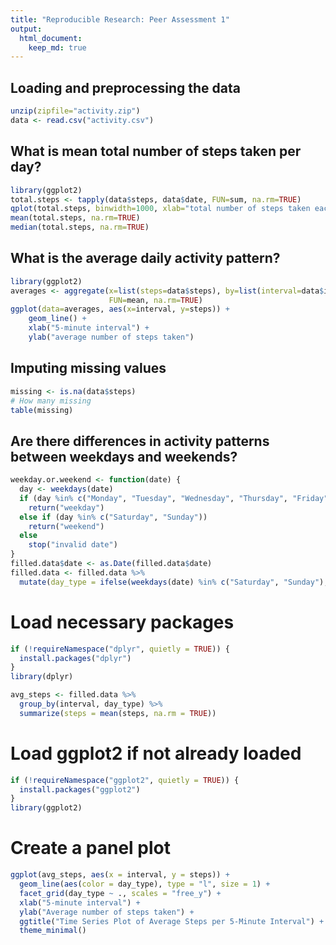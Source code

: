 ```yaml
---
title: "Reproducible Research: Peer Assessment 1"
output: 
  html_document:
    keep_md: true
---
```



## Loading and preprocessing the data
```r
unzip(zipfile="activity.zip")
data <- read.csv("activity.csv")
```

## What is mean total number of steps taken per day?
```r
library(ggplot2)
total.steps <- tapply(data$steps, data$date, FUN=sum, na.rm=TRUE)
qplot(total.steps, binwidth=1000, xlab="total number of steps taken each day")
mean(total.steps, na.rm=TRUE)
median(total.steps, na.rm=TRUE)
```

## What is the average daily activity pattern?
```r
library(ggplot2)
averages <- aggregate(x=list(steps=data$steps), by=list(interval=data$interval),
                      FUN=mean, na.rm=TRUE)
ggplot(data=averages, aes(x=interval, y=steps)) +
    geom_line() +
    xlab("5-minute interval") +
    ylab("average number of steps taken")
```

## Imputing missing values
```r
missing <- is.na(data$steps)
# How many missing
table(missing)
```

## Are there differences in activity patterns between weekdays and weekends?
```r
weekday.or.weekend <- function(date) {
  day <- weekdays(date)
  if (day %in% c("Monday", "Tuesday", "Wednesday", "Thursday", "Friday"))
    return("weekday")
  else if (day %in% c("Saturday", "Sunday"))
    return("weekend")
  else
    stop("invalid date")
}
filled.data$date <- as.Date(filled.data$date)
filled.data <- filled.data %>%
  mutate(day_type = ifelse(weekdays(date) %in% c("Saturday", "Sunday"), "weekend", "weekday"))
```

# Load necessary packages
```r
if (!requireNamespace("dplyr", quietly = TRUE)) {
  install.packages("dplyr")
}
library(dplyr)
```

```r
avg_steps <- filled.data %>%
  group_by(interval, day_type) %>%
  summarize(steps = mean(steps, na.rm = TRUE))
```

# Load ggplot2 if not already loaded
```r
if (!requireNamespace("ggplot2", quietly = TRUE)) {
  install.packages("ggplot2")
}
library(ggplot2)
```

# Create a panel plot
```r
ggplot(avg_steps, aes(x = interval, y = steps)) +
  geom_line(aes(color = day_type), type = "l", size = 1) +
  facet_grid(day_type ~ ., scales = "free_y") +
  xlab("5-minute interval") +
  ylab("Average number of steps taken") +
  ggtitle("Time Series Plot of Average Steps per 5-Minute Interval") +
  theme_minimal()
```
